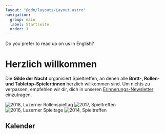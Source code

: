 ```yaml
---
layout: "@gdn/layouts/Layout.astro"
navigation:
  group: main
  label: Startseite
  order: 1
---
```



<Box type="success" link="/en" linkLabel="take me to the English summary">
  Do you prefer to read up on us in English?
</Box>

# Herzlich willkommen

Die **Gilde der Nacht** organisiert Spieltreffen, an denen alle **Brett-, Rollen- und Tabletop-Spieler:innen** herzlich willkommen sind. Um nichts zu verpassen, empfehlen wir dir, dich in unseren [Erinnerungs-Newsletter](/newsletter) einzutragen.

<Slider size="small">

  ![2018, Luzerner Rollenspieltag](../images/2018-rollenspieltag.jpg)
  ![2017, Spieltreffen](../images/2017-spieltreffen.jpg)
  ![2016, Luzerner Spieltage](../images/2016-spieltage.jpg)
  ![2014, Spieltreffen](../images/2014-spieltreffen.jpg)

</Slider>

## Kalender

<ButtonLink link="https://calendar.google.com/calendar/ical/gildedernacht%40gmail.com/public/basic.ics" label="Kalender abonnieren (ICS)" />

<br/>
<br/>

<EventList />
